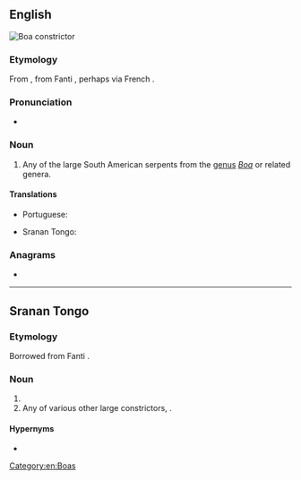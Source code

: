 ==English==
[[File:Boa constrictor (2).jpg|thumb|Boa constrictor]]
{{wikipedia|Boa constrictor}}
{{wikispecies|Boa}}

===Etymology===
From {{etyl|srn|en}} {{m|srn|aboma}}, from Fanti {{der|en|ak|aboma||large constricting snake}}, perhaps via French {{m|fr|aboma}}.

===Pronunciation===
* {{a|US}} {{IPA|/əˈboʊ.mə/|lang=en}}

===Noun===
{{en-noun}}

# Any of the large South American serpents from the [[genus]] ''[[Boa]]'' or related genera.

====Translations====
{{trans-top|any of several large South American serpents}}
* Portuguese: {{t|pt|aboma|f}}
{{trans-mid}}
* Sranan Tongo: {{t|srn|aboma}}
{{trans-bottom}}

===Anagrams===
* {{anagrams|en|a=aabmo|Obama}}

[[Category:en:Boas]]

----

==Sranan Tongo==

===Etymology===
Borrowed from Fanti {{bor|srn|ak|aboma}}.

===Noun===
{{head|srn|noun}}

# {{l|en|anaconda}}
# Any of various other large constrictors, {{l|en|aboma}}.

====Hypernyms====
* {{l|srn|sneki|t=snake}}

{{C|srn|Snakes}}